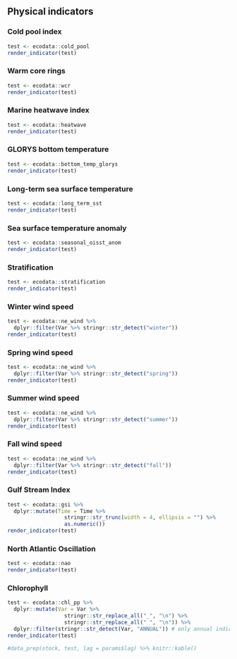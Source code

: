 ## Physical indicators

### Cold pool index
```r
test <- ecodata::cold_pool
render_indicator(test)
```

### Warm core rings
```r
test <- ecodata::wcr
render_indicator(test)
```

### Marine heatwave index
```r
test <- ecodata::heatwave
render_indicator(test)
```

### GLORYS bottom temperature
```r
test <- ecodata::bottom_temp_glorys
render_indicator(test)
```

### Long-term sea surface temperature
```r
test <- ecodata::long_term_sst
render_indicator(test)
```

### Sea surface temperature anomaly
```r
test <- ecodata::seasonal_oisst_anom 
render_indicator(test)
```

### Stratification
```r
test <- ecodata::stratification
render_indicator(test)
```

### Winter wind speed
```r
test <- ecodata::ne_wind %>%
  dplyr::filter(Var %>% stringr::str_detect("winter"))
render_indicator(test)
```

### Spring wind speed
```r
test <- ecodata::ne_wind %>%
  dplyr::filter(Var %>% stringr::str_detect("spring"))
render_indicator(test)
```

### Summer wind speed
```r
test <- ecodata::ne_wind %>%
  dplyr::filter(Var %>% stringr::str_detect("summer"))
render_indicator(test)
```

### Fall wind speed
```r
test <- ecodata::ne_wind %>%
  dplyr::filter(Var %>% stringr::str_detect("fall"))
render_indicator(test)
```

### Gulf Stream Index
```r
test <- ecodata::gsi %>%
  dplyr::mutate(Time = Time %>%
                  stringr::str_trunc(width = 4, ellipsis = "") %>%
                  as.numeric())
render_indicator(test)
```

### North Atlantic Oscillation
```r
test <- ecodata::nao
render_indicator(test)
```

### Chlorophyll
```r
test <- ecodata::chl_pp %>%
  dplyr::mutate(Var = Var %>%
                  stringr::str_replace_all("_", "\n") %>%
                  stringr::str_replace_all(" ", "\n")) %>%
  dplyr::filter(stringr::str_detect(Var, "ANNUAL")) # only annual indices
render_indicator(test)

#data_prep(stock, test, lag = params$lag) %>% knitr::kable()
```
